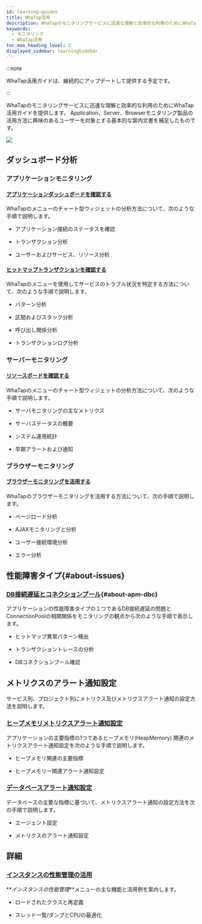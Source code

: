 ```yaml
---
id: learning-guides
title: WhaTap活用
description: WhaTapのモニタリングサービスに迅速な理解と効率的な利用のためにWhaTap活用ガイドを提供します。
keywords:
  - モニタリング
  - WhaTap活用
toc_max_heading_level: 2
displayed_sidebar: learningSidebar
---
```


:::note

WhaTap活用ガイドは、継続的にアップデートして提供する予定です。

:::

WhaTapのモニタリングサービスに迅速な理解と効率的な利用のためにWhaTap活用ガイドを提供します。 Application、Server、Browserモニタリング製品の活用方法に興味のあるユーザーを対象とする基本的な案内文書を補足したものです。 

![](/img/learning-cover.png)

## ダッシュボード分析

### アプリケーションモニタリング

#### [アプリケーションダッシュボードを確認する](best-practice-guides/about-apm-dashboard)

WhaTapの<Cmdname sid="application_dashboard" className="uitext" />メニューのチャート型ウィジェットの分析方法について、次のような手順で説明します。

- アプリケーション接続のステータスを確認

- トランザクション分析

- ユーザーおよびサービス、リソース分析

#### [ヒットマップトランザクションを確認する](best-practice-guides/about-apm-hitmap-class)

WhaTapの<Cmdname sid="hitmap_transaction" className="uitext" />メニューを使用してサービスのトラブル状況を特定する方法について、次のような手順で説明します。

- パターン分析

- 区間およびスタック分析

- 呼び出し関係分析

- トランザクションログ分析

### サーバーモニタリング

#### [リソースボードを確認する](best-practice-guides/about-server-dashboard)

WhaTapの<Cmdname sid="sms_resource_board" className="uitext" />メニューのチャート型ウィジェットの分析方法について、次のような手順で説明します。

- サーバモニタリングの主なメトリクス

- サーバステータスの概要

- システム運用統計

- 早期アラートおよび通知

### ブラウザーモニタリング

#### [ブラウザーモニタリングを活用する](best-practice-guides/using-browser-monitoring)

WhaTapのブラウザーモニタリングを活用する方法について、次の手順で説明します。

- ページロード分析

- AJAXモニタリングと分析

- ユーザー接続環境分析

- エラー分析

## 性能障害タイプ{#about-issues}

### [DB接続遅延とコネクションプール](best-practice-guides/about-apm-dbc){#about-apm-dbc}

アプリケーションの性能障害タイプの１つであるDB接続遅延の問題とConnectionPoolの相関関係をモニタリングの観点から次のような手順で表示します。

- ヒットマップ異常パターン検出

- トランザクショントレースの分析

- DBコネクションプール確認

## メトリクスのアラート通知設定

サービス別、プロジェクト別にメトリクス及びメトリクスアラート通知の設定方法を説明します。

### [ヒープメモリメトリクスアラート通知設定](best-practice-guides/about-apm-heap-memory)

アプリケーションの主要指標の1つであるヒープメモリ(HeapMemory) 関連のメトリクスアラート通知設定を次のような手順で説明します。

- ヒープメモリ関連の主要指標

- ヒープメモリー関連アラート通知設定 

### [データベースアラート通知設定](best-practice-guides/set-db-metric-warning-notice)

データベースの主要な指標に基づいて、メトリクスアラート通知の設定方法を次の手順で説明します。

- エージェント設定

- メトリクスのアラート通知設定

## 詳細

### [インスタンスの性能管理の活用](best-pracice-guides/about-instance-performance-analysis)

**_インスタンスの性能管理_**メニューの主な機能と活用例を案内します。 

- ロードされたクラスと再定義

- スレッド一覧/ダンプとCPUの最適化
